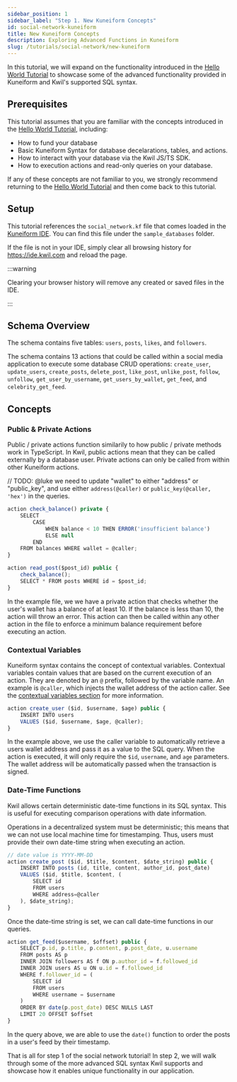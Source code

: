 ```yaml
---
sidebar_position: 1
sidebar_label: "Step 1. New Kuneiform Concepts"
id: social-network-kuneiform
title: New Kuneiform Concepts
description: Exploring Advanced Functions in Kuneiform
slug: /tutorials/social-network/new-kuneiform
---
```

In this tutorial, we will expand on the functionality introduced in the [Hello World Tutorial](/docs/tutorials/hello-world/creating-the-database) to showcase some of the advanced functionality provided in Kuneiform and Kwil's supported SQL syntax.

## Prerequisites

This tutorial assumes that you are familiar with the concepts introduced in the [Hello World Tutorial](/docs/tutorials/hello-world/creating-the-database), including:
- How to fund your database
- Basic Kuneiform Syntax for database decelarations, tables, and actions.
- How to interact with your database via the Kwil JS/TS SDK.
- How to execution actions and read-only queries on your database.

If any of these concepts are not familiar to you, we strongly recommend returning to the [Hello World Tutorial](/docs/tutorials/hello-world/creating-the-database) and then come back to this tutorial.

## Setup
This tutorial references the `social_network.kf` file that comes loaded in the [Kuneiform IDE](https://ide.kwil.com/). You can find this file under the `sample_databases` folder.

If the file is not in your IDE, simply clear all browsing history for https://ide.kwil.com and reload the page.

:::warning

Clearing your browser history will remove any created or saved files in the IDE.

:::

## Schema Overview
The schema contains five tables: `users`, `posts`, `likes`, and `followers`.

The schema contains 13 actions that could be called within a social media application to execute some database CRUD operations: `create_user`, `update_users`, `create_posts`, `delete_post`, `like_post`, `unlike_post`, `follow`, `unfollow`, `get_user_by_username`, `get_users_by_wallet`, `get_feed`, and `celebrity_get_feed`.

## Concepts

### Public & Private Actions

Public / private actions function similarily to how public / private methods work in TypeScript. In Kwil, public actions mean that they can be called externally by a database user. Private actions can only be called from within other Kuneiform actions.

// TODO: @luke we need to update "wallet" to either "address" or "public_key", and use either `address(@caller)` or `public_key(@caller, 'hex')` in the queries.

```typescript tite="social_network.kf"
action check_balance() private {
    SELECT
        CASE
            WHEN balance < 10 THEN ERROR('insufficient balance')
            ELSE null
        END
    FROM balances WHERE wallet = @caller;
}

action read_post($post_id) public {
    check_balance();
    SELECT * FROM posts WHERE id = $post_id;
}
```

In the example file, we we have a private action that checks whether the user's wallet has a balance of at least 10. If the balance is less than 10, the action will throw an error. This action can then be called within any other action in the file to enforce a minimum balance requirement before executing an action.

### Contextual Variables

Kuneiform syntax contains the concept of contextual variables. Contextual variables contain values that are based on the current execution of an action.  They are denoted by an `@` prefix, followed by the variable name. An example is `@caller`, which injects the wallet address of the action caller.  See the [contextual variables section](../../kuneiform/dml#using-contextual-variables-in-actions) for more information.

```typescript title="social_network.kf"
action create_user ($id, $username, $age) public {
    INSERT INTO users
    VALUES ($id, $username, $age, @caller);
}
```

In the example above, we use the caller variable to automatically retrieve a users wallet address and pass it as a value to the SQL query. When the action is executed, it will only require the `$id`, `username`, and `age` parameters. The wallet address will be automatically passed when the transaction is signed.

### Date-Time Functions
Kwil allows certain deterministic date-time functions in its SQL syntax. This is useful for executing comparison operations with date information.

Operations in a decentralized system must be deterministic; this means that we can not use local machine time for timestamping. Thus, users must provide their own date-time string when executing an action.

```typescript title="social_network.kf"
// date value is YYYY-MM-DD
action create_post ($id, $title, $content, $date_string) public {
    INSERT INTO posts (id, title, content, author_id, post_date)
    VALUES ($id, $title, $content, (
        SELECT id
        FROM users
        WHERE address=@caller
    ), $date_string);
}
```

Once the date-time string is set, we can call date-time functions in our queries.

```typescript title="social_network.kf"
action get_feed($username, $offset) public {
    SELECT p.id, p.title, p.content, p.post_date, u.username
    FROM posts AS p
    INNER JOIN followers AS f ON p.author_id = f.followed_id
    INNER JOIN users AS u ON u.id = f.followed_id
    WHERE f.follower_id = (
        SELECT id
        FROM users
        WHERE username = $username
    )
    ORDER BY date(p.post_date) DESC NULLS LAST
    LIMIT 20 OFFSET $offset
}
```

In the query above, we are able to use the `date()` function to order the posts in a user's feed by their timestamp.

That is all for step 1 of the social network tutorial! In step 2, we will walk through some of the more advanced SQL syntax Kwil supports and showcase how it enables unique functionality in our application.